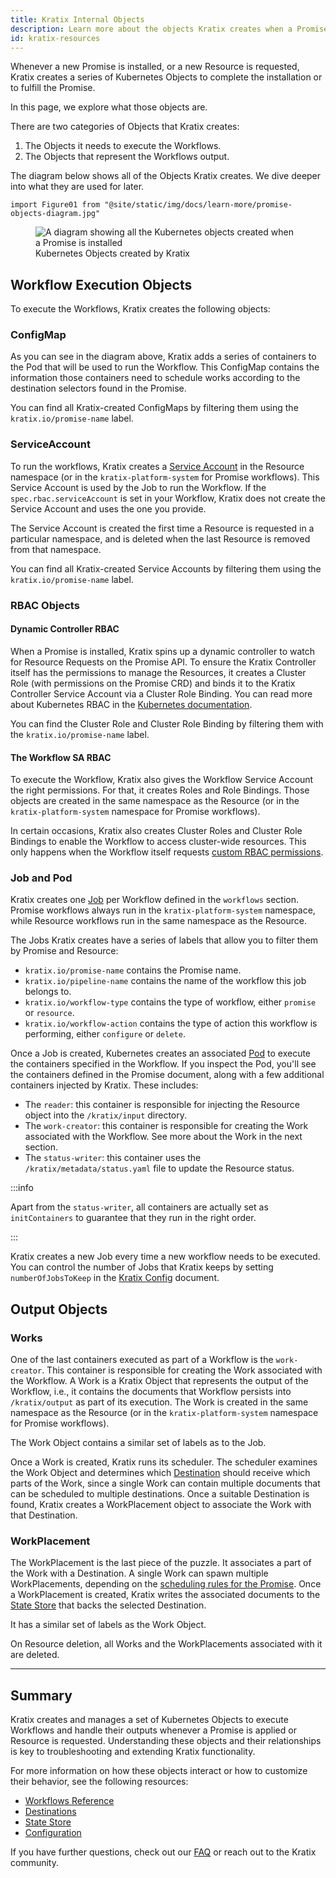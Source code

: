 ```yaml
---
title: Kratix Internal Objects
description: Learn more about the objects Kratix creates when a Promise or Resource is requested.
id: kratix-resources
---
```


Whenever a new Promise is installed, or a new Resource is requested, Kratix creates a series of Kubernetes Objects to complete the installation or to fulfill the Promise.

In this page, we explore what those objects are.

There are two categories of Objects that Kratix creates:

1. The Objects it needs to execute the Workflows.
1. The Objects that represent the Workflows output.

The diagram below shows all of the Objects Kratix creates. We dive deeper into what they are used for later.

```mdx-code-block
import Figure01 from "@site/static/img/docs/learn-more/promise-objects-diagram.jpg"
```

<figure className="diagram">
  <img className="large" src={Figure01} alt="A diagram showing all the Kubernetes objects created when a Promise is installed" />

  <figcaption>Kubernetes Objects created by Kratix</figcaption>
</figure>

## Workflow Execution Objects

To execute the Workflows, Kratix creates the following objects:

### ConfigMap

As you can see in the diagram above, Kratix adds a series of containers to the Pod that will be used to run the Workflow. This ConfigMap contains the information those containers need to schedule works according to the destination selectors found in the Promise.

You can find all Kratix-created ConfigMaps by filtering them using the `kratix.io/promise-name` label.

### ServiceAccount

To run the workflows, Kratix creates a [Service Account](https://kubernetes.io/docs/concepts/security/service-accounts/) in the Resource namespace (or in the `kratix-platform-system` for Promise workflows). This Service Account is used by the Job to run the Workflow. If the `spec.rbac.serviceAccount` is set in your Workflow, Kratix does not create the Service Account and uses the one you provide.

The Service Account is created the first time a Resource is requested in a particular namespace, and is deleted when the last Resource is removed from that namespace.

You can find all Kratix-created Service Accounts by filtering them using the `kratix.io/promise-name` label.

### RBAC Objects

#### Dynamic Controller RBAC

When a Promise is installed, Kratix spins up a dynamic controller to watch for Resource Requests on the Promise API. To ensure the Kratix Controller itself has the permissions to manage the Resources, it creates a Cluster Role (with permissions on the Promise CRD) and binds it to the Kratix Controller Service Account via a Cluster Role Binding. You can read more about Kubernetes RBAC in the [Kubernetes documentation](https://kubernetes.io/docs/reference/access-authn-authz/rbac/).

You can find the Cluster Role and Cluster Role Binding by filtering them with the `kratix.io/promise-name` label.

#### The Workflow SA RBAC

To execute the Workflow, Kratix also gives the Workflow Service Account the right permissions. For that, it creates Roles and Role Bindings. Those objects are created in the same namespace as the Resource (or in the `kratix-platform-system` namespace for Promise workflows).

In certain occasions, Kratix also creates Cluster Roles and Cluster Role Bindings to enable the Workflow to access cluster-wide resources. This only happens when the Workflow itself requests [custom RBAC permissions](/main/reference/workflows#rbac).

### Job and Pod

Kratix creates one [Job](https://kubernetes.io/docs/concepts/workloads/controllers/job/) per Workflow defined in the `workflows` section. Promise workflows always run in the `kratix-platform-system` namespace, while Resource workflows run in the same namespace as the Resource.

The Jobs Kratix creates have a series of labels that allow you to filter them by Promise and Resource:

* `kratix.io/promise-name` contains the Promise name.
* `kratix.io/pipeline-name` contains the name of the workflow this job belongs to.
* `kratix.io/workflow-type` contains the type of workflow, either `promise` or `resource`.
* `kratix.io/workflow-action` contains the type of action this workflow is performing, either `configure` or `delete`.

Once a Job is created, Kubernetes creates an associated [Pod](https://kubernetes.io/docs/concepts/workloads/pods/) to execute the containers specified in the Workflow. If you inspect the Pod, you'll see the containers defined in the Promise document, along with a few additional containers injected by Kratix. These includes:

* The `reader`: this container is responsible for injecting the Resource object into the `/kratix/input` directory.
* The `work-creator`: this container is responsible for creating the Work associated with the Workflow. See more about the Work in the next section.
* The `status-writer`: this container uses the `/kratix/metadata/status.yaml` file to update the Resource status.

:::info

Apart from the `status-writer`, all containers are actually set as `initContainers` to guarantee that they run in the right order.

:::

Kratix creates a new Job every time a new workflow needs to be executed. You can control the number of Jobs that Kratix keeps by setting `numberOfJobsToKeep` in the [Kratix Config](/main/reference/kratix-config/config) document.

## Output Objects

### Works

One of the last containers executed as part of a Workflow is the `work-creator`. This container is responsible for creating the Work associated with the Workflow. A Work is a Kratix Object that represents the output of the Workflow, i.e., it contains the documents that Workflow persists into `/kratix/output` as part of its execution. The Work is created in the same namespace as the Resource (or in the `kratix-platform-system` namespace for Promise workflows).

The Work Object contains a similar set of labels as to the Job.

Once a Work is created, Kratix runs its scheduler. The scheduler examines the Work Object and determines which [Destination](/main/reference/destinations/intro) should receive which parts of the Work, since a single Work can contain multiple documents that can be scheduled to multiple destinations. Once a suitable Destination is found, Kratix creates a WorkPlacement object to associate the Work with that Destination.

### WorkPlacement

The WorkPlacement is the last piece of the puzzle. It associates a part of the Work with a Destination. A single Work can spawn multiple WorkPlacements, depending on the [scheduling rules for the Promise](/main/reference/destinations/multidestination-management). Once a WorkPlacement is created, Kratix writes the associated documents to the [State Store](/main/reference/statestore/intro) that backs the selected Destination.

It has a similar set of labels as the Work Object.

On Resource deletion, all Works and the WorkPlacements associated with it are deleted.

---

## Summary

Kratix creates and manages a set of Kubernetes Objects to execute Workflows and handle their outputs whenever a Promise is applied or Resource is requested. Understanding these objects and their relationships is key to troubleshooting and extending Kratix functionality.

For more information on how these objects interact or how to customize their behavior, see the following resources:

- [Workflows Reference](/main/reference/workflows)
- [Destinations](/main/reference/destinations/intro)
- [State Store](/main/reference/statestore/intro)
- [Configuration](/main/reference/kratix-config/config)

If you have further questions, check out our [FAQ](/main/faq) or reach out to the Kratix community.
